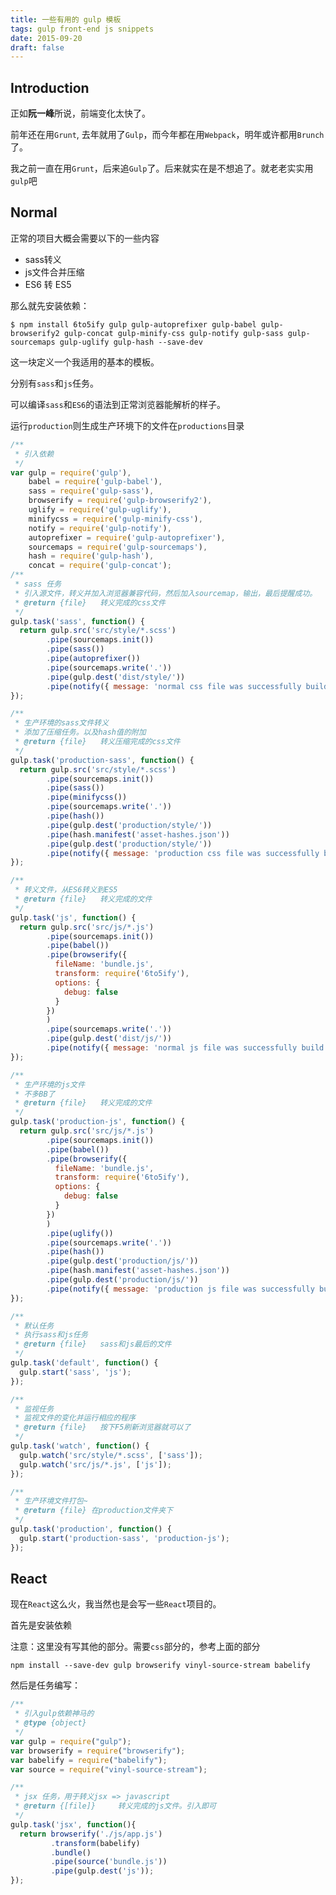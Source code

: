 ```yaml
---
title: 一些有用的 gulp 模板
tags: gulp front-end js snippets
date: 2015-09-20
draft: false
---
```


## Introduction

正如**阮一峰**所说，前端变化太快了。

前年还在用`Grunt`, 去年就用了`Gulp`，而今年都在用`Webpack`，明年或许都用`Brunch`了。

我之前一直在用`Grunt`，后来追`Gulp`了。后来就实在是不想追了。就老老实实用`gulp`吧

## Normal

正常的项目大概会需要以下的一些内容

* sass转义
* js文件合并压缩
* ES6 转 ES5

那么就先安装依赖：

```console
$ npm install 6to5ify gulp gulp-autoprefixer gulp-babel gulp-browserify2 gulp-concat gulp-minify-css gulp-notify gulp-sass gulp-sourcemaps gulp-uglify gulp-hash --save-dev
```

这一块定义一个我适用的基本的模板。

分别有`sass`和`js`任务。

可以编译`sass`和`ES6`的语法到正常浏览器能解析的样子。

运行`production`则生成生产环境下的文件在`productions`目录
```js
/**
 * 引入依赖
 */
var gulp = require('gulp'),
    babel = require('gulp-babel'),
    sass = require('gulp-sass'),
    browserify = require('gulp-browserify2'),
    uglify = require('gulp-uglify'),
    minifycss = require('gulp-minify-css'),
    notify = require('gulp-notify'),
    autoprefixer = require('gulp-autoprefixer'),
    sourcemaps = require('gulp-sourcemaps'),
    hash = require('gulp-hash'),
    concat = require('gulp-concat');
/**
 * sass 任务
 * 引入源文件，转义并加入浏览器兼容代码，然后加入sourcemap，输出，最后提醒成功。
 * @return {file}   转义完成的css文件
 */
gulp.task('sass', function() {
  return gulp.src('src/style/*.scss')
        .pipe(sourcemaps.init())
        .pipe(sass())
        .pipe(autoprefixer())
        .pipe(sourcemaps.write('.'))
        .pipe(gulp.dest('dist/style/'))
        .pipe(notify({ message: 'normal css file was successfully build!'}));
});

/**
 * 生产环境的sass文件转义
 * 添加了压缩任务。以及hash值的附加
 * @return {file}   转义压缩完成的css文件
 */
gulp.task('production-sass', function() {
  return gulp.src('src/style/*.scss')
        .pipe(sourcemaps.init())
        .pipe(sass())
        .pipe(minifycss())
        .pipe(sourcemaps.write('.'))
        .pipe(hash())
        .pipe(gulp.dest('production/style/'))
        .pipe(hash.manifest('asset-hashes.json')) 
        .pipe(gulp.dest('production/style/'))
        .pipe(notify({ message: 'production css file was successfully build!'}));
});

/**
 * 转义文件，从ES6转义到ES5
 * @return {file}   转义完成的文件
 */
gulp.task('js', function() {
  return gulp.src('src/js/*.js')
        .pipe(sourcemaps.init())
        .pipe(babel())
        .pipe(browserify({
          fileName: 'bundle.js',
          transform: require('6to5ify'),
          options: {
            debug: false
          }
        })
        )
        .pipe(sourcemaps.write('.'))
        .pipe(gulp.dest('dist/js/'))
        .pipe(notify({ message: 'normal js file was successfully build!'}));
});

/**
 * 生产环境的js文件
 * 不多BB了
 * @return {file}   转义完成的文件
 */
gulp.task('production-js', function() {
  return gulp.src('src/js/*.js')
        .pipe(sourcemaps.init())
        .pipe(babel())
        .pipe(browserify({
          fileName: 'bundle.js',
          transform: require('6to5ify'),
          options: {
            debug: false
          }
        })
        )
        .pipe(uglify())
        .pipe(sourcemaps.write('.'))
        .pipe(hash())
        .pipe(gulp.dest('production/js/'))
        .pipe(hash.manifest('asset-hashes.json')) 
        .pipe(gulp.dest('production/js/'))
        .pipe(notify({ message: 'production js file was successfully build!'}));
});

/**
 * 默认任务
 * 执行sass和js任务
 * @return {file}   sass和js最后的文件
 */
gulp.task('default', function() {
  gulp.start('sass', 'js');
});

/**
 * 监视任务
 * 监视文件的变化并运行相应的程序
 * @return {file}   按下F5刷新浏览器就可以了
 */
gulp.task('watch', function() {
  gulp.watch('src/style/*.scss', ['sass']);
  gulp.watch('src/js/*.js', ['js']);
});

/**
 * 生产环境文件打包~
 * @return {file} 在production文件夹下
 */
gulp.task('production', function() {
  gulp.start('production-sass', 'production-js');
});
```

## React

现在`React`这么火，我当然也是会写一些`React`项目的。

首先是安装依赖

注意：这里没有写其他的部分。需要`css`部分的，参考上面的部分

```console
npm install --save-dev gulp browserify vinyl-source-stream babelify
```

然后是任务编写：

```js
/**
 * 引入gulp依赖神马的
 * @type {object}
 */
var gulp = require("gulp");
var browserify = require("browserify");
var babelify = require("babelify");
var source = require("vinyl-source-stream");

/**
 * jsx 任务，用于转义jsx => javascript
 * @return {[file]}     转义完成的js文件。引入即可
 */
gulp.task('jsx', function(){
  return browserify('./js/app.js')
         .transform(babelify)
         .bundle()
         .pipe(source('bundle.js'))
         .pipe(gulp.dest('js'));
});
```
